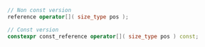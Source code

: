 ```cpp
// Non const version
reference operator[]( size_type pos );

// Const version
constexpr const_reference operator[]( size_type pos ) const;
```